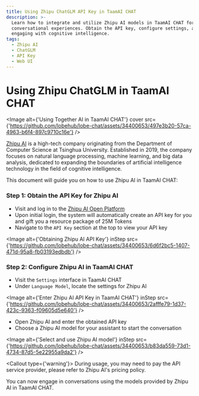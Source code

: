 ```yaml
---
title: Using Zhipu ChatGLM API Key in TaamAI CHAT
description: >-
  Learn how to integrate and utilize Zhipu AI models in TaamAI CHAT for enhanced
  conversational experiences. Obtain the API key, configure settings, and start
  engaging with cognitive intelligence.
tags:
  - Zhipu AI
  - ChatGLM
  - API Key
  - Web UI
---
```


# Using Zhipu ChatGLM in TaamAI CHAT

<Image
  alt={'Using Together AI in TaamAI CHAT'}
  cover
  src={'https://github.com/lobehub/lobe-chat/assets/34400653/497e3b20-57ca-4963-b6f4-897c9710c16e'}
/>

[Zhipu AI](https://www.zhipuai.cn/) is a high-tech company originating from the Department of Computer Science at Tsinghua University. Established in 2019, the company focuses on natural language processing, machine learning, and big data analysis, dedicated to expanding the boundaries of artificial intelligence technology in the field of cognitive intelligence.

This document will guide you on how to use Zhipu AI in TaamAI CHAT:

<Steps>

### Step 1: Obtain the API Key for Zhipu AI

- Visit and log in to the [Zhipu AI Open Platform](https://open.bigmodel.cn/)
- Upon initial login, the system will automatically create an API key for you and gift you a resource package of 25M Tokens
- Navigate to the `API Key` section at the top to view your API key

<Image
  alt={'Obtaining Zhipu AI API Key'}
  inStep
  src={'https://github.com/lobehub/lobe-chat/assets/34400653/6d6f2bc5-1407-471d-95a8-fb03193edbdb'}
/>

### Step 2: Configure Zhipu AI in TaamAI CHAT

- Visit the `Settings` interface in TaamAI CHAT
- Under `Language Model`, locate the settings for Zhipu AI

<Image
  alt={'Enter Zhipu AI API Key in TaamAI CHAT'}
  inStep
  src={'https://github.com/lobehub/lobe-chat/assets/34400653/2afffe79-1d37-423c-9363-f09605d5e640'}
/>

- Open Zhipu AI and enter the obtained API key
- Choose a Zhipu AI model for your assistant to start the conversation

<Image
  alt={'Select and use Zhipu AI model'}
  inStep
  src={'https://github.com/lobehub/lobe-chat/assets/34400653/b83da559-73d1-4734-87d5-5e22955a9da2'}
/>

<Callout type={'warning'}>
  During usage, you may need to pay the API service provider, please refer to Zhipu AI's pricing
  policy.
</Callout>

</Steps>

You can now engage in conversations using the models provided by Zhipu AI in TaamAI CHAT.
